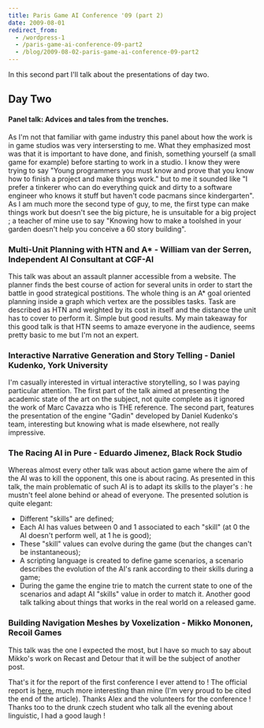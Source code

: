 ```yaml
---
title: Paris Game AI Conference '09 (part 2)
date: 2009-08-01
redirect_from:
  - /wordpress-1
  - /paris-game-ai-conference-09-part2
  - /blog/2009-08-02-paris-game-ai-conference-09-part2
---
```


In this second part I'll talk about the presentations of day two.

## Day Two

#### Panel talk: Advices and tales from the trenches.

As I'm not that familiar with game industry this panel about how the work is in
game studios was very intersersting to me. What they emphasized most was that it
is important to have done, and finish, something yourself (a small game for
example) before starting to work in a studio. I know they were trying to say
"Young programmers you must know and prove that you know how to finish a project
and make things work." but to me it sounded like "I prefer a tinkerer who can do
everything quick and dirty to a software engineer who knows it stuff but haven't
code pacmans since kindergarten". As I am much more the second type of guy, to
me, the first type can make things work but doesn't see the big picture, he is
unsuitable for a big project ; a teacher of mine use to say "Knowing how to make
a toolshed in your garden doesn't help you conceive a 60 story building".

### Multi-Unit Planning with HTN and A\* - William van der Serren, Independent AI Consultant at CGF-AI

This talk was about an assault planner accessible from a website. The planner
finds the best course of action for several units in order to start the battle
in good strategical postitions. The whole thing is an A\* goal oriented planning
inside a graph which vertex are the possibles tasks. Task are described as HTN
and weighted by its cost in itself and the distance the unit has to cover to
perform it. Simple but good results. My main takeaway for this good talk is that
HTN seems to amaze everyone in the audience, seems pretty basic to me but I'm
not an expert.

### Interactive Narrative Generation and Story Telling - Daniel Kudenko, York University

I'm casually interested in virtual interactive storytelling, so I was paying
particular attention. The first part of the talk aimed at presenting the
academic state of the art on the subject, not quite complete as it ignored the
work of Marc Cavazza who is THE reference. The second part, features the
presentation of the engine "Gadin" developed by Daniel Kudenko's team,
interesting but knowing what is made elsewhere, not really impressive.

### The Racing AI in Pure - Eduardo Jimenez, Black Rock Studio

Whereas almost every other talk was about action game where the aim of the AI
was to kill the opponent, this one is about racing. As presented in this talk,
the main problematic of such AI is to adapt its skills to the player's : he
mustn't feel alone behind or ahead of everyone. The presented solution is quite
elegant:

- Different "skills" are defined;
- Each AI has values between 0 and 1 associated to each "skill" (at 0 the AI
  doesn't perform well, at 1 he is good);
- These "skill" values can evolve during the game (but the changes can't be
  instantaneous);
- A scripting language is created to define game scenarios, a scenario describes
  the evolution of the AI's rank according to their skills during a game;
- During the game the engine trie to match the current state to one of the
  scenarios and adapt AI "skills" value in order to match it. Another good talk
  talking about things that works in the real world on a released game.

### Building Navigation Meshes by Voxelization - Mikko Mononen, Recoil Games

This talk was the one I expected the most, but I have so much to say about
Mikko's work on Recast and Detour that it will be the subject of another post.

That's it for the report of the first conference I ever attend to ! The official
report is [here](http://aigamedev.com/open/coverage/paris09-report/), much more
interesting than mine (I'm very proud to be cited the end of the article).
Thanks Alex and the volunteers for the conference ! Thanks too to the drunk
czech student who talk all the evening about linguistic, I had a good laugh !
